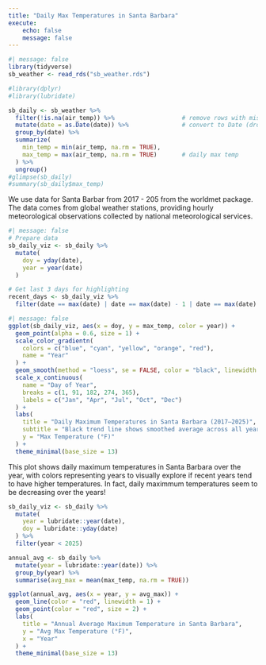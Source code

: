 ```yaml
---
title: "Daily Max Temperatures in Santa Barbara"
execute: 
    echo: false
    message: false
---
```


<!-- Using R how do I get this data for the image. --> 
<!-- Console: install the worldnet package --> 
<!-- Use santa barbara instead code: 998340-99999 --> 
<!-- get the data into rds file once and for all --> 
 
```r
#| message: false
library(tidyverse)
sb_weather <- read_rds("sb_weather.rds")
```

<!-- Here  is my data, I need to clean it before I can make a plot. Help? -->
<!-- here’s a clean and focused data wrangling pipeline using tidyverse: --> 


```r
#library(dplyr)
#library(lubridate)

sb_daily <- sb_weather %>%
  filter(!is.na(air_temp)) %>%                   # remove rows with missing temperature
  mutate(date = as.Date(date)) %>%               # convert to Date (drop hours)
  group_by(date) %>%
  summarize(
    min_temp = min(air_temp, na.rm = TRUE),
    max_temp = max(air_temp, na.rm = TRUE)       # daily max temp
  ) %>%
  ungroup()
#glimpse(sb_daily)
#summary(sb_daily$max_temp)
```

We use data for Santa Barbar from 2017 - 205 from  the worldmet package. The data comes from global weather stations, providing hourly meteorological observations collected by national meteorological services.
<!-- here is my data make a simple version of the plot --> 



<!-- In the original plot each year is put teogether Jan to Dec--> 


```r
#| message: false
# Prepare data
sb_daily_viz <- sb_daily %>%
  mutate(
    doy = yday(date),
    year = year(date)
  )

# Get last 3 days for highlighting
recent_days <- sb_daily_viz %>%
  filter(date == max(date) | date == max(date) - 1 | date == max(date) - 2)

```

<!-- color the plot from early yeaers to later years to see if the temperatures are increasing. -->
<!-- Coloring the points by year allows you to visually assess trends—like whether recent years are showing higher temperatures than earlier ones--> 




```r
#| message: false
ggplot(sb_daily_viz, aes(x = doy, y = max_temp, color = year)) +
  geom_point(alpha = 0.6, size = 1) +
  scale_color_gradientn(
    colors = c("blue", "cyan", "yellow", "orange", "red"),
    name = "Year"
  ) +
  geom_smooth(method = "loess", se = FALSE, color = "black", linewidth = 0.7, alpha = 0.8) +
  scale_x_continuous(
    name = "Day of Year",
    breaks = c(1, 91, 182, 274, 365),
    labels = c("Jan", "Apr", "Jul", "Oct", "Dec")
  ) +
  labs(
    title = "Daily Maximum Temperatures in Santa Barbara (2017–2025)",
    subtitle = "Black trend line shows smoothed average across all years",
    y = "Max Temperature (°F)"
  ) +
  theme_minimal(base_size = 13)
```



This plot shows daily maximum temperatures in Santa Barbara over the year, with colors representing years to visually explore if recent years tend to have higher temperatures. In fact, daily maximmum temperatures seem to be decreasing over the years!


```r
sb_daily_viz <- sb_daily %>%
  mutate(
    year = lubridate::year(date),
    doy = lubridate::yday(date)
  ) %>%
  filter(year < 2025)

annual_avg <- sb_daily %>%
  mutate(year = lubridate::year(date)) %>%
  group_by(year) %>%
  summarise(avg_max = mean(max_temp, na.rm = TRUE))

ggplot(annual_avg, aes(x = year, y = avg_max)) +
  geom_line(color = "red", linewidth = 1) +
  geom_point(color = "red", size = 2) +
  labs(
    title = "Annual Average Maximum Temperature in Santa Barbara",
    y = "Avg Max Temperature (°F)",
    x = "Year"
  ) +
  theme_minimal(base_size = 13)

```




